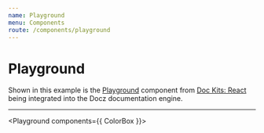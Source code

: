 ```yaml
---
name: Playground
menu: Components
route: /components/playground
---
```



# Playground

Shown in this example is the [Playground](https://github.com/doc-kits/react/tree/master/src/Playground) component
from [Doc Kits: React](https://github.com/doc-kits/react) being integrated into the Docz documentation engine.

---

<Playground components={{ ColorBox }}>
  <ColorBox name="Lavender" hex="#977BB6" />
</Playground>
